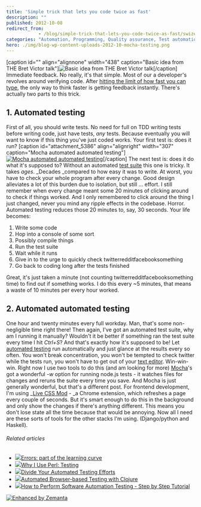 ```yaml
---
title: 'Simple trick that lets you code twice as fast'
description: ""
published: 2012-10-08
redirect_from: 
            - /blog/simple-trick-that-lets-you-code-twice-as-fast/swizec/5382
categories: "Automation, Programming, Quality assurance, Test automation, Test suite, Uncategorized"
hero: ./img/blog-wp-content-uploads-2012-10-mocha-testing.png
---
```

\[caption id=&quot;&quot; align=&quot;alignnone&quot; width=&quot;438&quot; caption=&quot;Basic idea from THE Bret Victor talk&quot;]![Basic idea from THE Bret Victor talk](http://icant.co.uk/talks/h5/pictures/smashingconf/shorterjourney.jpg "Basic idea from THE Bret Victor talk")\[/caption] Immediate feedback. No really, it&#x27;s that simple. Most of our a developer&#x27;s revolves around verifying code. After [hitting the limit of how fast you can type](http://swizec.com/blog/ive-hit-a-glass-ceiling-of-coding-productivity-now-what/swizec/5191 "I’ve hit a glass ceiling of coding productivity. Now what?"), the only way to think faster is getting feedback instantly. There&#x27;s actually two parts to this trick.

## 1. Automated testing

First of all, you should write tests. No need for full on TDD writing tests before writing code, just have tests, _any_ tests. Because eventually you will want to know if this thing you&#x27;ve just coded works. Your first test is: does it run? \[caption id=&quot;attachment_5386&quot; align=&quot;alignright&quot; width=&quot;307&quot; caption=&quot;Mocha automated automated testing&quot;][![Mocha automated automated testing](http://swizec.com/blog/wp-content/uploads/2012/10/mocha-testing.png "Mocha automated automated testing")](./img/blog-wp-content-uploads-2012-10-mocha-testing.png)\[/caption] The next test is: does it do what it&#x27;s supposed to? Without an automated [test suite](http://en.wikipedia.org/wiki/Test_suite "Test suite") this one is tricky. It takes _ages_. _Decades _compared to how easy it was to write. At worst, you have to check your whole program after every change. Good design alleviates a lot of this burden due to isolation, but still ... effort. I still remember when every change meant some 20 minutes of clicking around to check if things worked. And I only remembered to click around the thing I just changed, never you mind any ripple effects in the codebase. Horror. Automated testing reduces those 20 minutes to, say, 30 seconds. Your life becomes:

1. Write some code
2. Hop into a console of some sort
3. Possibly compile things
4. Run the test suite
5. Wait while it runs
6. Give in to the urge to quickly check twitterredditfacebooksomething
7. Go back to coding long after the tests finished

Great, it&#x27;s just taken a minute (not counting twitterredditfacebooksomething time) to find out if something works. I do this every ~5 minutes, that means a waste of 10 minutes per every hour worked.

## 2. Automated automated testing

One hour and twenty minutes every full workday. Man, that&#x27;s some non-negligible time right there! Then again, I&#x27;ve got an automated test suite, why am I running it manually? Wouldn&#x27;t it be better if something ran the test suite every time I hit _Ctrl+S_? And that&#x27;s exactly how it&#x27;s supposed to be! Let [automated testing](http://en.wikipedia.org/wiki/Test_automation "Test automation") run automatically and just glance at the results every so often. You won&#x27;t break concentration, you won&#x27;t be tempted to check twitter while the tests run, you won&#x27;t have to get out of your [text editor](http://en.wikipedia.org/wiki/Text_editor "Text editor"). Win-win-win. Right now I use two tools to do this (and am looking for more) [Mocha](http://visionmedia.github.com/mocha/)&#x27;s got a wonderful _-w_ option for running node.js tests - it watches files for changes and reruns the suite every time you save. And Mocha is just generally wonderful, but that&#x27;s a different post. For frontend development, I&#x27;m using _[Live CSS Mod](https://chrome.google.com/webstore/detail/live-css-mod/pcfngkdgaccedbamgamojgomaibafdcg) - _a Chrome extension, which refreshes a page every couple of seconds. But it&#x27;s smart enough to do this in the background and only show the changes if there&#x27;s anything different. This means you don&#x27;t lose state all the time because that would be annoying. Now all I need are these sorts of tools for the other stacks I&#x27;m using. (Django/python and Haskell).

###### Related articles

- [![](http://i.zemanta.com/noimg_124_80_80.jpg)](http://css.dzone.com/articles/errors-part-learning-curve)[Errors: part of the learning curve](http://css.dzone.com/articles/errors-part-learning-curve)
- [![](http://i.zemanta.com/noimg_2_80_80.jpg)](http://www.modernperlbooks.com/mt/2012/08/why-i-use-perl-testing.html)[Why I Use Perl: Testing](http://www.modernperlbooks.com/mt/2012/08/why-i-use-perl-testing.html)
- [![](http://i.zemanta.com/115656693_80_80.jpg)](http://blog.smartbear.com/software-quality/bid/201324/Divide-Your-Automated-Testing-Efforts)[Divide Your Automated Testing Efforts](http://blog.smartbear.com/software-quality/bid/201324/Divide-Your-Automated-Testing-Efforts)
- [![](http://i.zemanta.com/noimg_71_80_80.jpg)](http://corfield.org/blog/post.cfm/automated-browser-based-testing-with-clojure)[Automated Browser-based Testing with Clojure](http://corfield.org/blog/post.cfm/automated-browser-based-testing-with-clojure)
- [![](http://i.zemanta.com/noimg_113_80_80.jpg)](http://www.techwench.com/how-to-perform-software-automation-testing-step-by-step-tutorial/)[How to Perform Software Automation Testing - Step by Step Tutorial](http://www.techwench.com/how-to-perform-software-automation-testing-step-by-step-tutorial/)

[![Enhanced by Zemanta](http://img.zemanta.com/zemified_e.png?x-id=c3e2471f-2e38-487a-a839-306d9e4f87b9)](http://www.zemanta.com/?px "Enhanced by Zemanta")